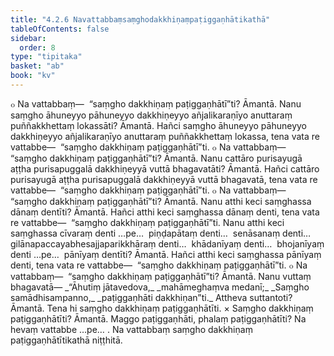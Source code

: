 ```yaml
---
title: "4.2.6 Navattabbaṃsaṃghodakkhiṇaṃpaṭiggaṇhātikathā"
tableOfContents: false
sidebar:
  order: 8
type: "tipitaka"
basket: "ab"
book: "kv"
---
```



<DynamicBreadcrumb />

<Division number="791" book="kv" bookNo="32" page="398">

<Paragraph number="2465" book="kv">
๐ Na vattabbaṃ—  “saṃgho dakkhiṇaṃ paṭiggaṇhātī”ti? Āmantā. Nanu saṃgho āhuneyyo pāhuneyyo dakkhiṇeyyo añjalikaraṇīyo anuttaraṃ puññakkhettaṃ lokassāti? Āmantā. Hañci saṃgho āhuneyyo pāhuneyyo dakkhiṇeyyo añjalikaraṇīyo anuttaraṃ puññakkhettaṃ lokassa, tena vata re vattabbe—  “saṃgho dakkhiṇaṃ paṭiggaṇhātī”ti.
</Paragraph>

<Paragraph number="2466" book="kv">
๐ Na vattabbaṃ—  “saṃgho dakkhiṇaṃ paṭiggaṇhātī”ti? Āmantā. Nanu cattāro purisayugā aṭṭha purisapuggalā dakkhiṇeyyā vuttā bhagavatāti? Āmantā. Hañci cattāro purisayugā aṭṭha purisapuggalā dakkhiṇeyyā vuttā bhagavatā, tena vata re vattabbe—  “saṃgho dakkhiṇaṃ paṭiggaṇhātī”ti.
</Paragraph>

<Paragraph number="2467" book="kv">
๐ Na vattabbaṃ—  “saṃgho dakkhiṇaṃ paṭiggaṇhātī”ti? Āmantā. Nanu atthi keci saṃghassa dānaṃ dentīti? Āmantā. Hañci atthi keci saṃghassa dānaṃ denti, tena vata re vattabbe—  “saṃgho dakkhiṇaṃ paṭiggaṇhātī”ti. Nanu atthi keci saṃghassa cīvaraṃ denti …pe…  piṇḍapātaṃ denti…  senāsanaṃ denti…  gilānapaccayabhesajjaparikkhāraṃ denti…  khādanīyaṃ denti…  bhojanīyaṃ denti …pe…  pānīyaṃ dentīti? Āmantā. Hañci atthi keci saṃghassa pānīyaṃ denti, tena vata re vattabbe—  “saṃgho dakkhiṇaṃ paṭiggaṇhātī”ti.
</Paragraph>

<Paragraph number="2468" book="kv">
๐ Na vattabbaṃ—  “saṃgho dakkhiṇaṃ paṭiggaṇhātī”ti? Āmantā. Nanu vuttaṃ bhagavatā—
</Paragraph>

<Paragraph number="2469" type="verses" book="kv">
_“Āhutiṃ jātavedova,_  
_mahāmeghaṃva medanī;_  
_Saṃgho samādhisampanno,_  
_paṭiggaṇhāti dakkhiṇan”ti._  

</Paragraph>

<Paragraph number="2470" book="kv">
Attheva suttantoti? Āmantā. Tena hi saṃgho dakkhiṇaṃ paṭiggaṇhātīti.
</Paragraph>

</Division>
<Division number="792" book="kv" bookNo="32" page="399">

<Paragraph number="2471" book="kv">
× Saṃgho dakkhiṇaṃ paṭiggaṇhātīti? Āmantā. Maggo paṭiggaṇhāti, phalaṃ paṭiggaṇhātīti? Na hevaṃ vattabbe …pe… .

</Paragraph>
</Division>

<Paragraph number="2472" type="center" book="kv">
Na vattabbaṃ saṃgho dakkhiṇaṃ paṭiggaṇhātītikathā niṭṭhitā.
</Paragraph>